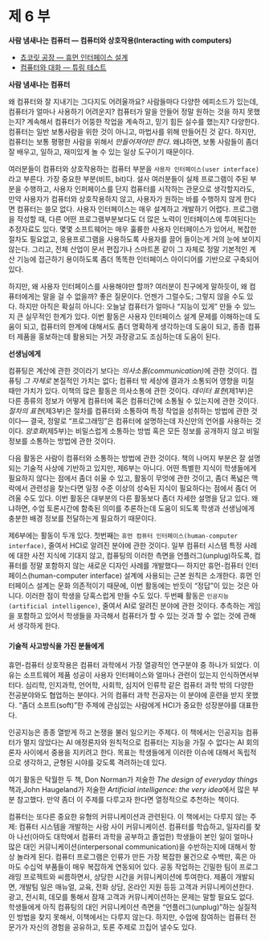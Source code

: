 # 제 6 부 {#hci-part}


**사람 냄새나는 컴퓨터 &mdash; 컴퓨터와 상호작용(Interacting with computers)**

   - [쵸코릿 공장 &mdash; 휴먼 인터페이스 설계](20-hci.html)    
   - [컴퓨터와 대화 &mdash; 튜링 테스트](21-turing.html)  

   

**사람 냄새나는 컴퓨터**

왜 컴퓨터와 잘 지내기는 그다지도 어려울까요? 사람들마다 다양한 에피소드가 있는데, 컴퓨터가 얼마나 사용하기 어려운지? 컴퓨터가 말을 안들어 정말 원하는 것을 하지 못했는지? 계속해서 컴퓨터가 어뚱한 작업을 계속하고, 믿기 힘든 실수를 했는지? 다양한다. 컴퓨터는 일반 보통사람을 위한 것이 아니고, 마법사를 위해 만들어진 것 같다. 하지만, 컴퓨터는 보통 평평한 사람을 위해서 *만들어져야만 한다*. 왜냐하면, 보통 사람들이 좀더 잘 배우고, 일하고, 재미있게 놀 수 있는 일상 도구이기 때문이다.     

여러분들이 컴퓨터와 상호작용하는 컴퓨터 부분을 ``사용자 인터페이스(user interface)``라고 부른다. 가장 중요한 부분(비트, bit)다. 
설사 여러분들이 실제 프로그램이 주된 부분을 수행하고, 사용자 인퍼페이스를 단지 컴퓨터를 시작하는 관문으로 생각할지라도, 만약 사용자가 컴퓨터와 상호작용하지 않고, 사용자가 원하는 바를 수행하지 않게 한다면 컴퓨터는 쓸모 없다. 사용자 인터페이스는 매우 설계하고 개발하기 어렵다. 프로그램을 작성할 때, 다른 어떤 프로그램부분보다도 더 많은 노력이 인터페이스에 투여된다는 추정자료도 있다. 몇몇 소프트웨어는 매우 훌륭한 사용자 인터페이스가 있어서, 복잡한 절차도 필요없고, 응용프로그램을 사용하도록 사용자를 끌어 들이는게 거의 눈에 보이지 않는다. 그리고, 전체 산업이 문서 편집기나 스마트폰 같이 그 자체로 정말 기본적인 계산 기능에 접근하기 용이하도록 좀더 똑똑한 인터페이스 아이디어를 기반으로 구축되어 있다.  

하지만, 왜 사용자 인터페이스를 사용해야만 할까? 여러분이 친구에게 말하듯이, 왜 컴퓨터에게는 말을 걸 수 없을까? 좋은 질문이다. 언젠가 그럴수도; 그렇지 않을 수도 있다. 하지만 아직은 확실히 아니다: 오늘날 컴퓨터가 얼마나 "지능이 있게" 만들 수 있느지 큰 실무적인 한계가 있다. 이번 활동은 사용자 인터페이스 설계 문제를 이해하는데 도움이 되고, 컴퓨터의 한계에 대해서도 좀더 명확하게 생각하는데 도움이 되고, 종종 컴퓨터 제품을 홍보하는데 활용되는 거짓 과장광고도 조심하는데 도움이 된다.  

**선생님에게**

컴퓨팅은 계산에 관한 것이라기 보다는 *의사소통(communication)*에 관한 것이다. 컴퓨팅 *그 자체로* 본질적인 가치는 없다; 컴퓨터 밖 세상에 결과가 소통되어 영향을 미칠 때만 가치가 있다. 이책의 많은 활동은 의사소통에 관한 것이다. *데이터 표현*(제1부)은 다른 종류의 정보가 어떻게 컴퓨터에 혹은 컴퓨터간에 소통될 수 있는지에 관한 것이다. *절차의 표현*(제3부)은 절차를 컴퓨터와 소통하여 특정 작업을 성취하는 방법에 관한 것이다— 결국, 정말로 "프로그래밍"은 컴퓨터에 설명하는데 자신만의 언어를 사용하는 것이다. *암호화*(제5부)는 비밀스럽게 소통하는 방법 혹은 모든 정보를 공개하지 않고 비밀정보를 소통하는 방법에 관한 것이다.  

다음 활동은 사람이 컴퓨터와 소통하는 방법에 관한 것이다. 책의 나머지 부분은 잘 설명되는 기술적 사상에 기반하고 있지만, 제6부는 아니다. 어떤 특별한 지식이 학생들에게 필요하지 않다는 점에서 좀더 쉬울 수 있고, 활동이 무엇에 관한 것이고, 좀더 폭넓은 맥락에서 관련성을 찾는다면 일정 수준 이상의 성숙된 지식이 필요하다는 점에서 좀더 어려울 수도 있다. 이번 활동은 대부분의 다른 활동보다 좀더 자세한 설명을 담고 있다. 왜냐하면, 수업 토론시간에 함축된 의미를 추론하는데 도움이 되도록 학생과 선생님에게 충분한 배경 정보를 전달하는게 필요하기 때문이다.  

제6부에는 활동이 두개 있다. 첫번째는 ``휴먼 컴퓨터 인터페이스(human-computer interface)``, 줄여서 HCI로 알려진 분야에 관한 것이다. 일부 컴퓨터 시스템 특정 사례에 대한 사전 지식에 기대지 않고, 컴퓨팅의 이러한 측면을 언플러그(unplug)하도록, 컴퓨터를 정말 포함하지 않는 새로운 디자인 사례를 개발했다— 하지만 휴먼-컴퓨터 인터페이스(human-computer interface) 설계에 사용되는 근본 원칙은 소개한다. 휴먼 인터페이스 설계는 문화 의존적이기 때문에, 이번 활동에는 반듯이 "정답"이 있는 것은 아니다. 이러한 점이 학생을 당혹스럽게 만들 수도 있다. 두번째 활동은 ``인공지능(artificial intelligence)``, 줄여서 AI로 알려진 분야에 관한 것이다. 추측하는 게임을 포함하고 있어서 학생들을 자극해서 컴퓨터가 할 수 있는 것과 할 수 없는 것에 관해서 생각하게 한다.    


#### 기술적 사고방식을 가진 분들에게  

휴먼-컴퓨터 상호작용은 컴퓨터 과학에서 가장 열광적인 연구분야 중 하나가 되었다. 이유는 소프트웨어 제품 성공이 사용자 인터페이스와 얼마나 관련이 있는지 인식하면서부터다. 심리학, 인지과학, 언어학, 사회학, 심지어 인류학 같은 컴퓨터 과학 밖의 다양한 전공분야와도 협업하는 분야다. 거의 컴퓨터 과학 전공자는 이 분야에 훈련을 받지 못했다. "좀더 소프트(soft)"한 주제에 관심있는 사람에게 HCI가 중요한 성장분야를 대표한다.      

인공지능은 종종 열받게 하고 논쟁을 불러 일으키는 주제다. 이 책에서는 인공지능 컴퓨터가 멀지 않았다는 AI 애정론자와 원칙적으로 컴퓨터는 지능을 가질 수 없다는 AI 회의론자 사이에서 중용을 지키려고 한다. 목표는 학생들에게 이러한 이슈에 대해서 독립적으로 생각하고, 균형된 시야를 갖도록 격려하는데 있다.  

여기 활동은 탁월한 두 책, Don Norman가 저술한 *The design of everyday things* 책과,John Haugeland가 저술한 *Artificial intelligence: the very idea*에서 많은 부분 참고했다. 만약 좀더 이 주제를 다루고자 한다면 열정적으로 추천하는 책이다.  

컴퓨터는 또다른 중요한 유형의 커뮤니케이션과 관련된다. 이 책에서는 다루지 않는 주제: 컴퓨터 시스템을 개발하는 사람 사이 커뮤니케이션. 컴퓨터를 학습하고, 일자리를 찾아 나선(아마도 대학에서 컴퓨터 과학을 공부하고 졸업한) 학생들이 본인 일이 얼마나 많은 대인 커뮤니케이션(interpersonal communication)을 수반하는지에 대해서 항상 놀라게 된다. 컴퓨터 프로그램은 인류가 만든 가장 복잡한 물건으로 수백만, 혹은 아마도 수십억 부품들이 매우 복잡하게 연동되어 있다. 공동 작업하는 긴밀한 팀이 프로그래밍 프로젝트와 씨름하면서, 상당한 시간을 커뮤니케이션에 투여한다. 제품이 개발되면, 개발팀 일은 매뉴얼, 교육, 전화 상담, 온라인 지원 등등 고객과 커뮤니케이션한다. 광고, 전시회, 데모를 통해서 잠재 고객과 커뮤니케이션하는 문제는 말할 필요도 없다. 학생들에게 아직 컴퓨팅의 대인 커뮤니케이션 측면을 "언플러그(unplug)"하는 실질적인 방법을 찾지 못해서, 이책에서는 다루지 않는다. 하지만, 수업에 참여하는 컴퓨터 전문가가 자신의 경험을 공유하고, 토론 주제로 끄집어 낼수도 있다.        


